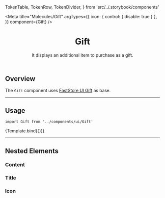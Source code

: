 
  TokenTable,
  TokenRow,
  TokenDivider,
} from 'src/../.storybook/components'

<Meta
  title="Molecules/Gift"
  argTypes={{
    icon: { control: { disable: true } },
  }}
  component={Gift}
/>


<header>

# Gift

It displays an additional item to purchase as a gift.

</header>

## Overview

The `Gift` component uses [FastStore UI Gift](https://www.faststore.dev/reference/ui/molecules) as base.

---

## Usage

`import Gift from '../components/ui/Gift'`

<Canvas>
  <Story name="Default">{Template.bind({})}</Story>
</Canvas>

<ArgsTable story="Default" />

<TokenTable>
  <TokenRow token="--fs-gift-height" value="var(--fs-spacing-12)" />
  <TokenRow token="--fs-gift-gap" value="var(--fs-spacing-2)" />
  <TokenDivider />
  <TokenRow token="--fs-gift-border-width" value="var(--fs-border-width)" />
  <TokenRow
    token="--fs-gift-border-color"
    value="var(--fs-border-color-light)"
    isColor
  />
  <TokenRow token="--fs-gift-border-radius" value="var(--fs-border-radius)" />
</TokenTable>

---

## Nested Elements

### Content

<TokenTable>
  <TokenRow
    token="--fs-gift-content-padding"
    value="var(--fs-gift-gap) var(--fs-gift-gap) var(--fs-gift-gap) 0"
  />
  <TokenRow token="--fs-gift-content-row-gap" value="var(--fs-spacing-0)" />
</TokenTable>

### Title

<TokenTable>
  <TokenRow token="--fs-gift-title-line-height" value="1.25" />
  <TokenRow token="--fs-gift-title-size" value="var(--fs-text-size-body)" />
  <TokenRow
    token="--fs-gift-title-color"
    value="var(--fs-color-text)"
    isColor
  />
</TokenTable>

### Icon

<TokenTable>
  <TokenRow token="--fs-gift-icon-size" value="1.75rem" />
  <TokenRow token="--fs-gift-icon-padding" value="var(--fs-spacing-0)" />
  <TokenRow token="--fs-gift-icon-color" value="var(--fs-gift-title-color)" />
  <TokenRow token="--fs-gift-icon-bkg-color" value="var(--fs-gift-body-bkg)" />
</TokenTable>
